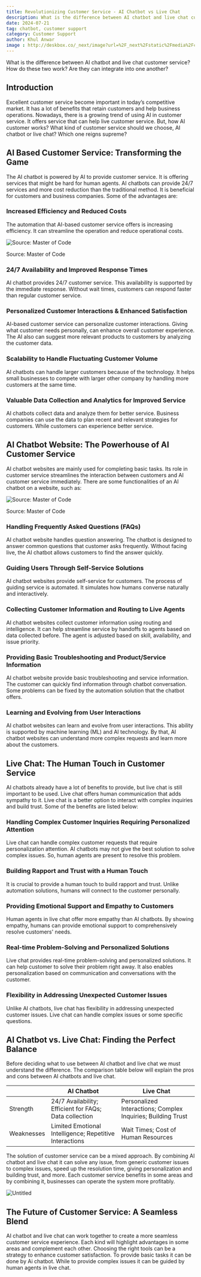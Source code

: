 ```yaml
---
title: Revolutionizing Customer Service - AI Chatbot vs Live Chat
description: What is the difference between AI chatbot and live chat customer service? How do these two work? Are they can integrate into one another?
date: 2024-07-21
tag: chatbot, customer support
category: Customer Support
author: Khul Anwar
image : http://deskbox.co/_next/image?url=%2F_next%2Fstatic%2Fmedia%2Fchatbot-ai-agent.22f7bd13.png&w=1200&q=75
---
```


What is the difference between AI chatbot and live chat customer service? How do these two work? Are they can integrate into one another?

## **Introduction**

Excellent customer service become important in today’s competitive market. It has a lot of benefits that retain customers and help business operations. Nowadays, there is a growing trend of using AI in customer service. It offers service that can help live customer service. But, how AI customer works? What kind of customer service should we choose, AI chatbot or live chat? Which one reigns supreme?

## AI Based Customer Service: Transforming the Game

The AI chatbot is powered by AI to provide customer service. It is offering services that might be hard for human agents. AI chatbots can provide 24/7 services and more cost reduction than the traditional method. It is beneficial for customers and business companies. Some of the advantages are:

### Increased Efficiency and Reduced Costs

The automation that AI-based customer service offers is increasing efficiency. It can streamline the operation and reduce operational costs.

![Source: Master of Code](./img/chatbot-reduce-cost.png)

Source: Master of Code

### 24/7 Availability and Improved Response Times

AI chatbot provides 24/7 customer service. This availability is supported by the immediate response. Without wait times, customers can respond faster than regular customer service.

### Personalized Customer Interactions & Enhanced Satisfaction

AI-based customer service can personalize customer interactions. Giving what customer needs personally, can enhance overall customer experience. The AI also can suggest more relevant products to customers by analyzing the customer data.

### Scalability to Handle Fluctuating Customer Volume

AI chatbots can handle larger customers because of the technology. It helps small businesses to compete with larger other company by handling more customers at the same time.

### Valuable Data Collection and Analytics for Improved Service

AI chatbots collect data and analyze them for better service. Business companies can use the data to plan recent and relevant strategies for customers. While customers can experience better service.

## AI Chatbot Website: The Powerhouse of AI Customer Service

AI chatbot websites are mainly used for completing basic tasks. Its role in customer service streamlines the interaction between customers and AI customer service immediately. There are some functionalities of an AI chatbot on a website, such as:

![Source: Master of Code](./img/chatbot-usecase.png)

Source: Master of Code

### Handling Frequently Asked Questions (FAQs)

AI chatbot website handles question answering. The chatbot is designed to answer common questions that customer asks frequently. Without facing live, the AI chatbot allows customers to find the answer quickly.

### Guiding Users Through Self-Service Solutions

AI chatbot websites provide self-service for customers. The process of guiding service is automated. It simulates how humans converse naturally and interactively.

### Collecting Customer Information and Routing to Live Agents

AI chatbot websites collect customer information using routing and intelligence. It can help streamline service by handoffs to agents based on data collected before. The agent is adjusted based on skill, availability, and issue priority.

### Providing Basic Troubleshooting and Product/Service Information

AI chatbot website provide basic troubleshooting and service information. The customer can quickly find information through chatbot conversation. Some problems can be fixed by the automation solution that the chatbot offers.

### Learning and Evolving from User Interactions

AI chatbot websites can learn and evolve from user interactions. This ability is supported by machine learning (ML) and AI technology. By that, AI chatbot websites can understand more complex requests and learn more about the customers.

## Live Chat: The Human Touch in Customer Service

AI chatbots already have a lot of benefits to provide, but live chat is still important to be used. Live chat offers human communication that adds sympathy to it. Live chat is a better option to interact with complex inquiries and build trust. Some of the benefits are listed below:

### Handling Complex Customer Inquiries Requiring Personalized Attention

Live chat can handle complex customer requests that require personalization attention. AI chatbots may not give the best solution to solve complex issues. So, human agents are present to resolve this problem.

### Building Rapport and Trust with a Human Touch

It is crucial to provide a human touch to build rapport and trust. Unlike automation solutions, humans will connect to the customer personally.

### Providing Emotional Support and Empathy to Customers

Human agents in live chat offer more empathy than AI chatbots. By showing empathy, humans can provide emotional support to comprehensively resolve customers' needs.

### Real-time Problem-Solving and Personalized Solutions

Live chat provides real-time problem-solving and personalized solutions. It can help customer to solve their problem right away. It also enables personalization based on communication and conversations with the customer.

### Flexibility in Addressing Unexpected Customer Issues

Unlike AI chatbots, live chat has flexibility in addressing unexpected customer issues. Live chat can handle complex issues or some specific questions.

## AI Chatbot vs. Live Chat: Finding the Perfect Balance

Before deciding what to use between AI chatbot and live chat we must understand the difference. The comparison table below will explain the pros and cons between AI chatbots and live chat.

|  | AI Chatbot | Live Chat |
| --- | --- | --- |
| Strength | 24/7 Availability; Efficient for FAQs; Data collection | Personalized Interactions; Complex Inquiries; Building Trust |
| Weaknesses | Limited Emotional Intelligence; Repetitive Interactions | Wait Times; Cost of Human Resources |

The solution of customer service can be a mixed approach. By combining AI chatbot and live chat it can solve any issue, from generic customer issues to complex issues, speed up the resolution time, giving personalization and building trust, and more. Each customer service benefits in some areas and by combining it, businesses can operate the system more profitably.

![Untitled](./img/chatbot-ai-agent.png)

## The Future of Customer Service: A Seamless Blend

AI chatbot and live chat can work together to create a more seamless customer service experience. Each kind will highlight advantages in some areas and complement each other. Choosing the right tools can be a strategy to enhance customer satisfaction. To provide basic tasks it can be done by Ai chatbot. While to provide complex issues it can be guided by human agents in live chat.